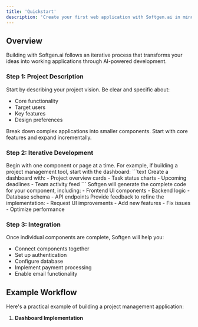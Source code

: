 ```yaml
---
title: 'Quickstart'
description: 'Create your first web application with Softgen.ai in minutes'
---
```


## Overview

Building with Softgen.ai follows an iterative process that transforms your ideas into working applications through AI-powered development.

### Step 1: Project Description

Start by describing your project vision. Be clear and specific about:
- Core functionality
- Target users
- Key features
- Design preferences

<Tip>
  Break down complex applications into smaller components. Start with core features and expand incrementally.
</Tip>

### Step 2: Iterative Development

<AccordionGroup>
  <Accordion icon="pen" title="Describe Component">
    Begin with one component or page at a time. For example, if building a project management tool, start with the dashboard:
    ```text
    Create a dashboard with:
    - Project overview cards
    - Task status charts
    - Upcoming deadlines
    - Team activity feed
    ```
  </Accordion>
  
  <Accordion icon="code" title="Review Generated Code">
    Softgen will generate the complete code for your component, including:
    - Frontend UI components
    - Backend logic
    - Database schema
    - API endpoints
  </Accordion>

  <Accordion icon="arrows-rotate" title="Iterate and Refine">
    Provide feedback to refine the implementation:
    - Request UI improvements
    - Add new features
    - Fix issues
    - Optimize performance
  </Accordion>
</AccordionGroup>

### Step 3: Integration

Once individual components are complete, Softgen will help you:
- Connect components together
- Set up authentication
- Configure database
- Implement payment processing
- Enable email functionality

## Example Workflow

Here's a practical example of building a project management application:

1. **Dashboard Implementation**